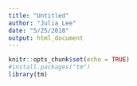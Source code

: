 ```yaml
---
title: "Untitled"
author: "Julia Lee"
date: "5/25/2018"
output: html_document
---
```


```r
knitr::opts_chunk$set(echo = TRUE)
#install.packages("tm")
library(tm)
```


